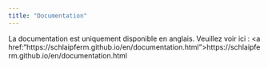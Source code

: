 ```yaml
---
title: "Documentation"
---
```


La documentation est uniquement disponible en anglais. Veuillez voir ici : <a href:"https://schlaipferm.github.io/en/documentation.html">https://schlaipferm.github.io/en/documentation.html<a>
